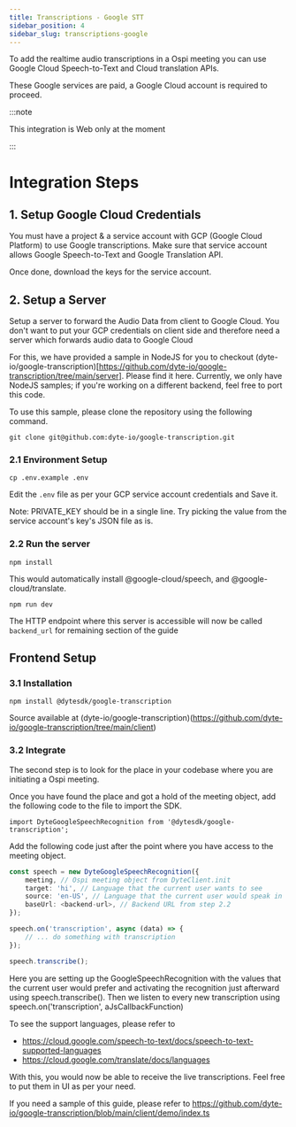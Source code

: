 ```yaml
---
title: Transcriptions - Google STT
sidebar_position: 4
sidebar_slug: transcriptions-google
---
```


To add the realtime audio transcriptions in a Ospi meeting you can use Google Cloud Speech-to-Text and Cloud translation APIs.

These Google services are paid, a Google Cloud account is required to proceed.

:::note

This integration is Web only at the moment

:::

# Integration Steps

## 1. Setup Google Cloud Credentials

You must have a project & a service account with GCP (Google Cloud Platform) to use Google transcriptions. Make sure that service account allows Google Speech-to-Text and Google Translation API.

Once done, download the keys for the service account.

## 2. Setup a Server

Setup a server to forward the Audio Data from client to Google Cloud. You don't want to put your GCP credentials on client side and therefore need a server which forwards audio data to Google Cloud

For this, we have provided a sample in NodeJS for you to checkout (dyte-io/google-transcription)[https://github.com/dyte-io/google-transcription/tree/main/server]. Please find it here. Currently, we only have NodeJS samples; if you're working on a different backend, feel free to port this code.

To use this sample, please clone the repository using the following command.

```
git clone git@github.com:dyte-io/google-transcription.git
```

### 2.1 Environment Setup

```
cp .env.example .env
```

Edit the `.env` file as per your GCP service account credentials and Save it.

Note: PRIVATE_KEY should be in a single line. Try picking the value from the service account's key's JSON file as is.

### 2.2 Run the server

```
npm install
```

This would automatically install @google-cloud/speech, and @google-cloud/translate.

```
npm run dev
```

The HTTP endpoint where this server is accessible will now be called `backend_url` for remaining section of the guide

## Frontend Setup

### 3.1 Installation

```
npm install @dytesdk/google-transcription
```

Source available at (dyte-io/google-transcription)(https://github.com/dyte-io/google-transcription/tree/main/client)

### 3.2 Integrate

The second step is to look for the place in your codebase where you are initiating a Ospi meeting.

Once you have found the place and got a hold of the meeting object, add the following code to the file to import the SDK.

```
import DyteGoogleSpeechRecognition from '@dytesdk/google-transcription';
```

Add the following code just after the point where you have access to the meeting object.

```ts
const speech = new DyteGoogleSpeechRecognition({
    meeting, // Ospi meeting object from DyteClient.init
    target: 'hi', // Language that the current user wants to see
    source: 'en-US', // Language that the current user would speak in
    baseUrl: <backend-url>, // Backend URL from step 2.2
});

speech.on('transcription', async (data) => {
    // ... do something with transcription
});

speech.transcribe();
```

Here you are setting up the GoogleSpeechRecognition with the values that the current user would prefer and activating the recognition just afterward using speech.transcribe(). Then we listen to every new transcription using speech.on('transcription', aJsCallbackFunction)

To see the support languages, please refer to

- https://cloud.google.com/speech-to-text/docs/speech-to-text-supported-languages
- https://cloud.google.com/translate/docs/languages

With this, you would now be able to receive the live transcriptions.
Feel free to put them in UI as per your need.

If you need a sample of this guide, please refer to https://github.com/dyte-io/google-transcription/blob/main/client/demo/index.ts

<head>
  <title>Transcriptions - Google STT Guide</title>
</head>
